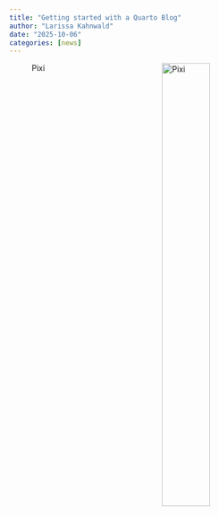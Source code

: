 ```yaml
---
title: "Getting started with a Quarto Blog"
author: "Larissa Kahnwald"
date: "2025-10-06"
categories: [news]
---
```

![Pixi](pixi2025-10-07.png){style="float:right; width:45%; margin:0 0 1rem 1rem;"}



